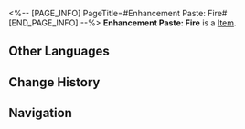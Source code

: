 <%-- [PAGE_INFO]
PageTitle=#Enhancement Paste: Fire#
[END_PAGE_INFO] --%>
{{Item Infobox
|title       = Enhancement Paste: Fire
|id          = 402011
|image       = Item Enhancement Paste- Fire.png
|type        = 
|invCategory = Consumables
|rarity      = 3
|effect      = Upon use, increases Fire DMG of all allies by 24% for the next battle.
|description = Apply it to the right weapon to boost combat effectiveness.
|source1     = [[Omni-Synthesizer]]
}}
{{Description|1=''"Half the effort, double the result."''}}
'''Enhancement Paste: Fire''' is a [[Item]].

==Other Languages==
{{Other Languages
|en   = Enhancement Paste: Fire
|zhs  = 强化膏：火
|zht  = 強化膏：火
|ja   = 強化軟膏：炎
|ko   = 강화 연고: 화염
|es   = Crema potenciadora: Fuego
|fr   = Pâte de renforcement du feu
|ru   = Паста огненного усиления
|th   = Enhancement Paste: Fire
|vi   = Kem Cường Hóa: Hỏa
|de   = Verbesserungspaste: Feuer
|id   = Enhancement Paste: Fire
|pt   = Pasta de Aprimoramento: Fogo
}}

==Change History==
{{Change History|2.0}}

==Navigation==
{{Consumable Navbox}}